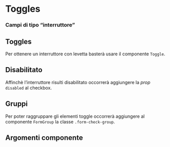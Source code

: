 

<Meta title="Documentazione/Form/Toggles" of={Toggle} />

# Toggles
### Campi di tipo “interruttore”

## Toggles

Per ottenere un interruttore con levetta basterà usare il componente `Toggle`.

<Canvas>
    <Story id="componenti-form-toggles--toggles" />
</Canvas>

## Disabilitato

Affinchè l’interruttore risulti disabilitato occorrerà aggiungere la *prop* `disabled` al checkbox.

<Canvas>
    <Story id="componenti-form-toggles--toggles-disabilitate" />
</Canvas>

## Gruppi

Per poter raggruppare gli elementi toggle occorrerà aggiungere al componente `FormGroup` la classe `.form-check-group`.

<Canvas>
    <Story id="componenti-form-toggles--gruppi-di-toggles" />
</Canvas>


## Argomenti componente

<ArgsTable of={Toggle} />